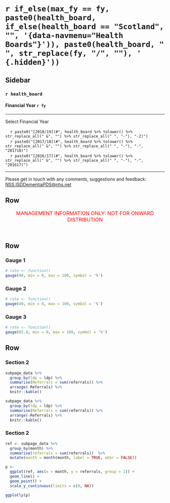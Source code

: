 `r if_else(max_fy == fy, paste0(health_board, if_else(health_board == "Scotland", "", '{data-navmenu="Health Boards"}')), paste0(health_board, " ", str_replace(fy, "/", ""), ' {.hidden}'))`
=================================================


Sidebar {.sidebar}
-----------------------------------------------------------------------

### `r health_board`
#### Financial Year `r fy`

***

Select Financial Year

<!-- For some reason need '-2' on end of 1819 links - check why this is -->
|     `r paste0("[2018/19](#", health_board %>% tolower() %>% str_replace_all(" &", "") %>% str_replace_all(" ", "-"), "-2)")`
|     `r paste0("[2017/18](#", health_board %>% tolower() %>% str_replace_all(" &", "") %>% str_replace_all(" ", "-"), "-", "201718)")`
|     `r paste0("[2016/17](#", health_board %>% tolower() %>% str_replace_all(" &", "") %>% str_replace_all(" ", "-"), "-", "201617)")`

***

<!-- Reword this and try and force to bottom of sidebar -->
Please get in touch with any comments, suggestions and feedback: [NSS.ISDDementiaPDS@nhs.net](mailto:NSS.ISDDementiaPDS@nhs.net)


Row {data-height=30}
-----------------------------------------------------------------------

<!-- Management Information tagline -->
<font size="3"> 
<center> 
<span style="color:red"> 
MANAGEMENT INFORMATION ONLY: NOT FOR ONWARD DISTRIBUTION 
</span> </center> </font> 
<br>


Row
----------------------------------------------------------------------

### Gauge 1

```r
# rate <- function()
gauge(90, min = 0, max = 100, symbol = '%')
```

### Gauge 2 

```r
# rate <- function()
gauge(40, min = 0, max = 100, symbol = '%')
```

### Gauge 3

```r
# rate <- function()
gauge(65.9, min = 0, max = 100, symbol = '%')
```



Row {data-height=500}
----------------------------------------------------------------------

### Section 2

```r
subpage_data %>% 
  group_by(ldp = ldp) %>% 
  summarise(Referrals = sum(referrals)) %>% 
  arrange(-Referrals) %>% 
  knitr::kable()
```

```r
subpage_data %>% 
  group_by(ldp = ldp) %>% 
  summarise(Referrals = sum(referrals)) %>% 
  arrange(-Referrals) %>% 
  knitr::kable()
```

### Section 2 {data-width=800}

```r
ref <- subpage_data %>%
  group_by(month) %>%
  summarise(referrals = sum(referrals))  %>%
  mutate(month = month(month, label = TRUE, abbr = FALSE))

p <- 
  ggplot(ref, aes(x = month, y = referrals, group = 1)) + 
  geom_line() +
  geom_point() +
  scale_y_continuous(limits = c(0, NA))
```

```r
ggplotly(p)
```

